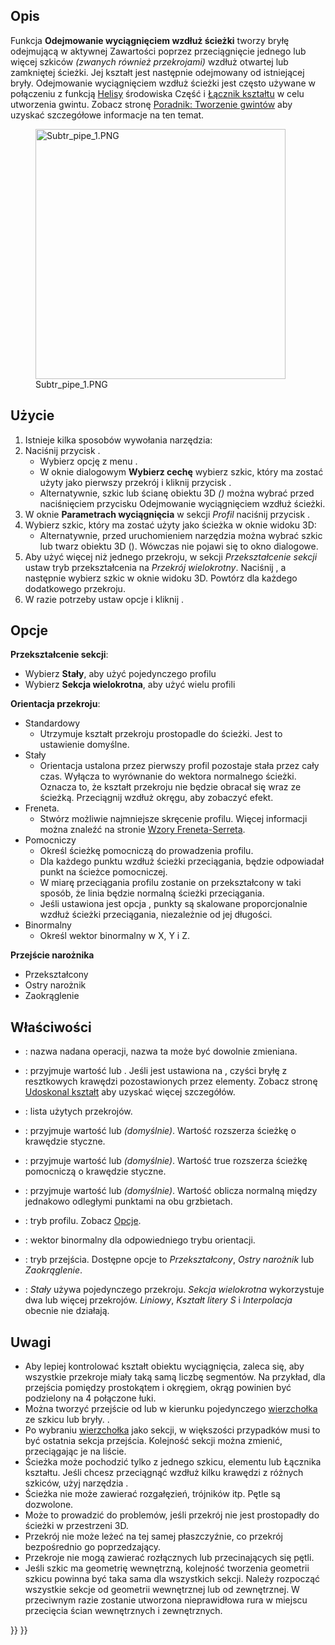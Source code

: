<languages/>

{{Docnav/pl
|[[PartDesign_SubtractiveLoft/pl|Odejmowanie wyciągnięciem przez profile]]
|[[PartDesign_SubtractiveHelix/pl|Subtraktywna helisa]]
|[[PartDesign_Workbench/pl|środowisko pracy Projekt Części]]
|IconL=PartDesign_SubtractiveLoft.svg
|IconR=PartDesign_SubtractiveHelix.svg
|IconC=Workbench_PartDesign.svg
}}

{{GuiCommand/pl
|Name=PartDesign SubtractivePipe
|Name/pl=Projekt Części: Odejmowanie wyciągnięciem wzdłuż ścieżki
|MenuLocation=Projekt Części → Utwórz cechę przez odjęcie → Odejmowanie wyciągnięciem wzdłuż ścieżki
|Workbenches=[[PartDesign_Workbench/pl|Projekt Części]]
|Version=0.17
|SeeAlso=[[PartDesign_AdditivePipe/pl|Uzupełnianie wyciągnięciem wzdłuż ścieżki]], [[PartDesign_SubtractiveLoft/pl|Odejmowanie wyciągnięciem przez profile]]
}}

<span id="Description"></span>
==Opis==

Funkcja '''Odejmowanie wyciągnięciem wzdłuż ścieżki''' tworzy bryłę odejmującą w aktywnej Zawartości poprzez przeciągnięcie jednego lub więcej szkiców ''(zwanych również przekrojami)'' wzdłuż otwartej lub zamkniętej ścieżki. Jej kształt jest następnie odejmowany od istniejącej bryły. Odejmowanie wyciągnięciem wzdłuż ścieżki jest często używane w połączeniu z funkcją [[Part_Helix/pl|Helisy]] środowiska Część i [[PartDesign_ShapeBinder|Łącznik kształtu]] w celu utworzenia gwintu. Zobacz stronę [[Thread_for_Screw_Tutorial/pl|Poradnik: Tworzenie gwintów]] aby uzyskać szczegółowe informacje na ten temat.

[[File:Subtr_pipe_1.PNG|400px]]

<span id="Usage"></span>
==Użycie==

<div class="mw-translate-fuzzy">
# Istnieje kilka sposobów wywołania narzędzia:
# Naciśnij przycisk {{Button|[[Image:PartDesign SubtractivePipe.svg|24px]] '''Odejmowanie wyciągnięciem wzdłuż ścieżki'''}}.
#* Wybierz opcję z menu {{MenuCommand|Projekt Części → Utwórz cechę przez dodanie → [[Image:PartDesign_SubtractivePipe.svg|16px]] Subtractive pipe}}.
#* W oknie dialogowym '''Wybierz cechę''' wybierz szkic, który ma zostać użyty jako pierwszy przekrój i kliknij przycisk {{Button|OK}}.
#* Alternatywnie, szkic lub ścianę obiektu 3D ''({{Version/pl|0.20}})'' można wybrać przed naciśnięciem przycisku Odejmowanie wyciągnięciem wzdłuż ścieżki.
# W oknie '''Parametrach wyciągnięcia''' w sekcji ''Profil'' naciśnij przycisk {{Button|Obiekt}}.
# Wybierz szkic, który ma zostać użyty jako ścieżka w oknie widoku 3D:
#* Alternatywnie, przed uruchomieniem narzędzia można wybrać szkic lub twarz obiektu 3D ({{Version/pl|0.20}}). Wówczas nie pojawi się to okno dialogowe. 
# Aby użyć więcej niż jednego przekroju, w sekcji ''Przekształcenie sekcji'' ustaw tryb przekształcenia na ''Przekrój wielokrotny''. Naciśnij {{Button|Dodaj sekcję}}, a następnie wybierz szkic w oknie widoku 3D. Powtórz dla każdego dodatkowego przekroju.
# W razie potrzeby ustaw opcje i kliknij {{Button|OK}}.
</div>

<span id="Options"></span>
==Opcje==

'''Przekształcenie sekcji''': 
* Wybierz '''Stały''', aby użyć pojedynczego profilu
* Wybierz '''Sekcja wielokrotna''', aby użyć wielu profili
'''Orientacja przekroju''':
* Standardowy
** Utrzymuje kształt przekroju prostopadle do ścieżki. Jest to ustawienie domyślne.
* Stały
** Orientacja ustalona przez pierwszy profil pozostaje stała przez cały czas. Wyłącza to wyrównanie do wektora normalnego ścieżki. Oznacza to, że kształt przekroju nie będzie obracał się wraz ze ścieżką. Przeciągnij wzdłuż okręgu, aby zobaczyć efekt.
* Freneta.
** Stwórz możliwie najmniejsze skręcenie profilu. Więcej informacji można znaleźć na stronie [https://en.wikipedia.org/wiki/Frenet%E2%80%93Serret_formulas Wzory Freneta-Serreta].
* Pomocniczy
** Określ ścieżkę pomocniczą do prowadzenia profilu.
** Dla każdego punktu {{Emphasis|P}} wzdłuż ścieżki przeciągania, będzie odpowiadał punkt {{Emphasis|Q}} na ścieżce pomocniczej.
** W miarę przeciągania profilu zostanie on przekształcony w taki sposób, że linia {{Emphasis|PQ}} będzie normalną ścieżki przeciągania.
** Jeśli ustawiona jest opcja {{Emphasis|Krzywoliniowość}}, punkty {{Emphasis|Q}} są skalowane proporcjonalnie wzdłuż ścieżki przeciągania, niezależnie od jej długości.
* Binormalny
** Określ wektor binormalny w X, Y i Z.
'''Przejście narożnika'''
* Przekształcony
* Ostry narożnik
* Zaokrąglenie

<span id="Properties"></span>
==Właściwości==

* {{PropertyData|Etykieta}}: nazwa nadana operacji, nazwa ta może być dowolnie zmieniana.
* {{PropertyData|Ulepsz}}: przyjmuje wartość {{true/pl}} lub {{false/pl}}. Jeśli jest ustawiona na {{true/pl}}, czyści bryłę z resztkowych krawędzi pozostawionych przez elementy. Zobacz stronę [[Part RefineShape/pl|Udoskonal kształt]] aby uzyskać więcej szczegółów.
* {{PropertyData|Sekcja}}: lista użytych przekrojów.
* {{PropertyData|Styczna łuku}}: przyjmuje wartość {{true/pl}} lub {{false/pl}} ''(domyślnie)''. Wartość {{true/pl}} rozszerza ścieżkę o krawędzie styczne.
* {{PropertyData|Pomocnicza styczna łuku}}: przyjmuje wartość {{true/pl}} lub {{false/pl}} ''(domyślnie)''. Wartość true rozszerza ścieżkę pomocniczą o krawędzie styczne.
* {{PropertyData|Pomocnicza krzywoliniowa}}: przyjmuje wartość {{true/pl}} lub {{false/pl}} ''(domyślnie)''. Wartość {{true/pl}} oblicza normalną między jednakowo odległymi punktami na obu grzbietach.
* {{PropertyData|Tryb}}: tryb profilu. Zobacz [[#Opcje|Opcje]].
* {{PropertyData|Binormal}}: wektor binormalny dla odpowiedniego trybu orientacji.
* {{PropertyData|Przejście}}: tryb przejścia. Dostępne opcje to ''Przekształcony'', ''Ostry narożnik'' lub ''Zaokrąglenie''.
* {{PropertyData|Przekształcenie}}: ''Stały'' używa pojedynczego przekroju. ''Sekcja wielokrotna'' wykorzystuje dwa lub więcej przekrojów. ''Liniowy'', ''Kształt litery S'' i ''Interpolacja'' obecnie nie działają.

<span id="Notes"></span>
==Uwagi==

* Aby lepiej kontrolować kształt obiektu wyciągnięcia, zaleca się, aby wszystkie przekroje miały taką samą liczbę segmentów. Na przykład, dla przejścia pomiędzy prostokątem i okręgiem, okrąg powinien być podzielony na 4 połączone łuki.
* Można tworzyć przejście od lub w kierunku pojedynczego [[Glossary#V|wierzchołka]] ze szkicu lub bryły. {{Version|0.20}}.
* Po wybraniu [[Glossary#V|wierzchołka]] jako sekcji, w większości przypadków musi to być ostatnia sekcja przejścia. Kolejność sekcji można zmienić, przeciągając je na liście.
* Ścieżka może pochodzić tylko z jednego szkicu, elementu lub Łącznika kształtu. Jeśli chcesz przeciągnąć wzdłuż kilku krawędzi z różnych szkiców, użyj narzędzia {{Button|[[File:PartDesign_SubShapeBinder.svg|16px]]. [[PartDesign_SubShapeBinder/pl|Łącznik kształtów podrzędnych]]}}.
* Ścieżka nie może zawierać rozgałęzień, trójników itp. Pętle są dozwolone.
* Może to prowadzić do problemów, jeśli przekrój nie jest prostopadły do ścieżki w przestrzeni 3D.
* Przekrój nie może leżeć na tej samej płaszczyźnie, co przekrój bezpośrednio go poprzedzający.
* Przekroje nie mogą zawierać rozłącznych lub przecinających się pętli.
* Jeśli szkic ma geometrię wewnętrzną, kolejność tworzenia geometrii szkicu powinna być taka sama dla wszystkich sekcji. Należy rozpocząć wszystkie sekcje od geometrii wewnętrznej lub od zewnętrznej. W przeciwnym razie zostanie utworzona nieprawidłowa rura w miejscu przecięcia ścian wewnętrznych i zewnętrznych.


{{Docnav/pl
|[[PartDesign_SubtractiveLoft/pl|Odejmowanie wyciągnięciem przez profile]]
|[[PartDesign_SubtractiveHelix/pl|Subtraktywna helisa]]
|[[PartDesign_Workbench/pl|środowisko pracy Projekt Części]]
|IconL=PartDesign_SubtractiveLoft.svg
|IconR=PartDesign_SubtractiveHelix.svg
|IconC=Workbench_PartDesign.svg
}}

{{PartDesign Tools navi{{#translation:}}}}
{{Userdocnavi{{#translation:}}}}